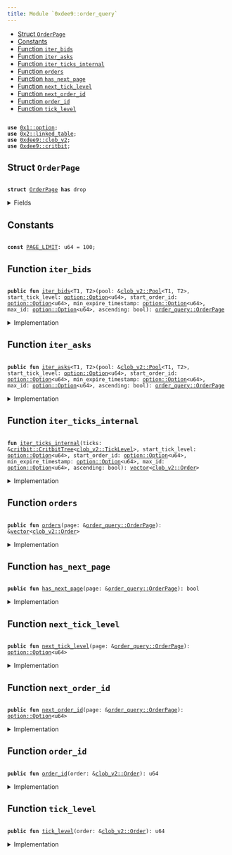 ```yaml
---
title: Module `0xdee9::order_query`
---
```




-  [Struct `OrderPage`](#0xdee9_order_query_OrderPage)
-  [Constants](#@Constants_0)
-  [Function `iter_bids`](#0xdee9_order_query_iter_bids)
-  [Function `iter_asks`](#0xdee9_order_query_iter_asks)
-  [Function `iter_ticks_internal`](#0xdee9_order_query_iter_ticks_internal)
-  [Function `orders`](#0xdee9_order_query_orders)
-  [Function `has_next_page`](#0xdee9_order_query_has_next_page)
-  [Function `next_tick_level`](#0xdee9_order_query_next_tick_level)
-  [Function `next_order_id`](#0xdee9_order_query_next_order_id)
-  [Function `order_id`](#0xdee9_order_query_order_id)
-  [Function `tick_level`](#0xdee9_order_query_tick_level)


<pre><code>
<b>use</b> <a href="../move-stdlib/option.md#0x1_option">0x1::option</a>;
<b>use</b> <a href="../iota-framework/linked_table.md#0x2_linked_table">0x2::linked_table</a>;
<b>use</b> <a href="clob_v2.md#0xdee9_clob_v2">0xdee9::clob_v2</a>;
<b>use</b> <a href="critbit.md#0xdee9_critbit">0xdee9::critbit</a>;
</code></pre>



<Link id="0xdee9_order_query_OrderPage"></Link>

## Struct `OrderPage`



<pre><code>
<b>struct</b> <a href="order_query.md#0xdee9_order_query_OrderPage">OrderPage</a> <b>has</b> drop
</code></pre>



<details>
<summary>Fields</summary>


<dl>
<dt>
<code>
orders: <a href="../move-stdlib/vector.md#0x1_vector">vector</a>&lt;<a href="clob_v2.md#0xdee9_clob_v2_Order">clob_v2::Order</a>&gt;</code>
</dt>
<dd>

</dd>
<dt>
<code>
has_next_page: bool</code>
</dt>
<dd>

</dd>
<dt>
<code>
next_tick_level: <a href="../move-stdlib/option.md#0x1_option_Option">option::Option</a>&lt;u64&gt;</code>
</dt>
<dd>

</dd>
<dt>
<code>
next_order_id: <a href="../move-stdlib/option.md#0x1_option_Option">option::Option</a>&lt;u64&gt;</code>
</dt>
<dd>

</dd>
</dl>


</details>

<Link id="@Constants_0"></Link>

## Constants


<Link id="0xdee9_order_query_PAGE_LIMIT"></Link>



<pre><code>
<b>const</b> <a href="order_query.md#0xdee9_order_query_PAGE_LIMIT">PAGE_LIMIT</a>: u64 = 100;
</code></pre>



<Link id="0xdee9_order_query_iter_bids"></Link>

## Function `iter_bids`



<pre><code>
<b>public</b> <b>fun</b> <a href="order_query.md#0xdee9_order_query_iter_bids">iter_bids</a>&lt;T1, T2&gt;(pool: &<a href="clob_v2.md#0xdee9_clob_v2_Pool">clob_v2::Pool</a>&lt;T1, T2&gt;, start_tick_level: <a href="../move-stdlib/option.md#0x1_option_Option">option::Option</a>&lt;u64&gt;, start_order_id: <a href="../move-stdlib/option.md#0x1_option_Option">option::Option</a>&lt;u64&gt;, min_expire_timestamp: <a href="../move-stdlib/option.md#0x1_option_Option">option::Option</a>&lt;u64&gt;, max_id: <a href="../move-stdlib/option.md#0x1_option_Option">option::Option</a>&lt;u64&gt;, ascending: bool): <a href="order_query.md#0xdee9_order_query_OrderPage">order_query::OrderPage</a>
</code></pre>



<details>
<summary>Implementation</summary>


<pre><code>
<b>public</b> <b>fun</b> <a href="order_query.md#0xdee9_order_query_iter_bids">iter_bids</a>&lt;T1, T2&gt;(
    pool: &Pool&lt;T1, T2&gt;,
    // tick level <b>to</b> start from
    start_tick_level: Option&lt;u64&gt;,
    // order id within that tick level <b>to</b> start from
    start_order_id: Option&lt;u64&gt;,
    // <b>if</b> provided, do not <b>include</b> orders <b>with</b> an expire timestamp less than the provided value (expired order),
    // value is in microseconds
    min_expire_timestamp: Option&lt;u64&gt;,
    // do not show orders <b>with</b> an ID larger than max_id--
    // i.e., orders added later than this one
    max_id: Option&lt;u64&gt;,
    // <b>if</b> <b>true</b>, the orders are returned in ascending tick level.
    ascending: bool,
): <a href="order_query.md#0xdee9_order_query_OrderPage">OrderPage</a> \{
    <b>let</b> bids = <a href="clob_v2.md#0xdee9_clob_v2_bids">clob_v2::bids</a>(pool);
    <b>let</b> <b>mut</b> orders = <a href="order_query.md#0xdee9_order_query_iter_ticks_internal">iter_ticks_internal</a>(
        bids,
        start_tick_level,
        start_order_id,
        min_expire_timestamp,
        max_id,
        ascending
    );
    <b>let</b> (orders, has_next_page, next_tick_level, next_order_id) = <b>if</b> (<a href="../move-stdlib/vector.md#0x1_vector_length">vector::length</a>(&orders) &gt; <a href="order_query.md#0xdee9_order_query_PAGE_LIMIT">PAGE_LIMIT</a>) \{
        <b>let</b> last_order = <a href="../move-stdlib/vector.md#0x1_vector_pop_back">vector::pop_back</a>(&<b>mut</b> orders);
        (orders, <b>true</b>, some(<a href="clob_v2.md#0xdee9_clob_v2_tick_level">clob_v2::tick_level</a>(&last_order)), some(<a href="clob_v2.md#0xdee9_clob_v2_order_id">clob_v2::order_id</a>(&last_order)))
    } <b>else</b> \{
        (orders, <b>false</b>, none(), none())
    };

    <a href="order_query.md#0xdee9_order_query_OrderPage">OrderPage</a> \{
        orders,
        has_next_page,
        next_tick_level,
        next_order_id
    }
}
</code></pre>



</details>

<Link id="0xdee9_order_query_iter_asks"></Link>

## Function `iter_asks`



<pre><code>
<b>public</b> <b>fun</b> <a href="order_query.md#0xdee9_order_query_iter_asks">iter_asks</a>&lt;T1, T2&gt;(pool: &<a href="clob_v2.md#0xdee9_clob_v2_Pool">clob_v2::Pool</a>&lt;T1, T2&gt;, start_tick_level: <a href="../move-stdlib/option.md#0x1_option_Option">option::Option</a>&lt;u64&gt;, start_order_id: <a href="../move-stdlib/option.md#0x1_option_Option">option::Option</a>&lt;u64&gt;, min_expire_timestamp: <a href="../move-stdlib/option.md#0x1_option_Option">option::Option</a>&lt;u64&gt;, max_id: <a href="../move-stdlib/option.md#0x1_option_Option">option::Option</a>&lt;u64&gt;, ascending: bool): <a href="order_query.md#0xdee9_order_query_OrderPage">order_query::OrderPage</a>
</code></pre>



<details>
<summary>Implementation</summary>


<pre><code>
<b>public</b> <b>fun</b> <a href="order_query.md#0xdee9_order_query_iter_asks">iter_asks</a>&lt;T1, T2&gt;(
    pool: &Pool&lt;T1, T2&gt;,
    // tick level <b>to</b> start from
    start_tick_level: Option&lt;u64&gt;,
    // order id within that tick level <b>to</b> start from
    start_order_id: Option&lt;u64&gt;,
    // <b>if</b> provided, do not <b>include</b> orders <b>with</b> an expire timestamp less than the provided value (expired order),
    // value is in microseconds
    min_expire_timestamp: Option&lt;u64&gt;,
    // do not show orders <b>with</b> an ID larger than max_id--
    // i.e., orders added later than this one
    max_id: Option&lt;u64&gt;,
    // <b>if</b> <b>true</b>, the orders are returned in ascending tick level.
    ascending: bool,
): <a href="order_query.md#0xdee9_order_query_OrderPage">OrderPage</a> \{
    <b>let</b> asks = <a href="clob_v2.md#0xdee9_clob_v2_asks">clob_v2::asks</a>(pool);
    <b>let</b> <b>mut</b> orders = <a href="order_query.md#0xdee9_order_query_iter_ticks_internal">iter_ticks_internal</a>(
        asks,
        start_tick_level,
        start_order_id,
        min_expire_timestamp,
        max_id,
        ascending
    );
    <b>let</b> (orders, has_next_page, next_tick_level, next_order_id) = <b>if</b> (<a href="../move-stdlib/vector.md#0x1_vector_length">vector::length</a>(&orders) &gt; <a href="order_query.md#0xdee9_order_query_PAGE_LIMIT">PAGE_LIMIT</a>) \{
        <b>let</b> last_order = <a href="../move-stdlib/vector.md#0x1_vector_pop_back">vector::pop_back</a>(&<b>mut</b> orders);
        (orders, <b>true</b>, some(<a href="clob_v2.md#0xdee9_clob_v2_tick_level">clob_v2::tick_level</a>(&last_order)), some(<a href="clob_v2.md#0xdee9_clob_v2_order_id">clob_v2::order_id</a>(&last_order)))
    } <b>else</b> \{
        (orders, <b>false</b>, none(), none())
    };

    <a href="order_query.md#0xdee9_order_query_OrderPage">OrderPage</a> \{
        orders,
        has_next_page,
        next_tick_level,
        next_order_id
    }
}
</code></pre>



</details>

<Link id="0xdee9_order_query_iter_ticks_internal"></Link>

## Function `iter_ticks_internal`



<pre><code>
<b>fun</b> <a href="order_query.md#0xdee9_order_query_iter_ticks_internal">iter_ticks_internal</a>(ticks: &<a href="critbit.md#0xdee9_critbit_CritbitTree">critbit::CritbitTree</a>&lt;<a href="clob_v2.md#0xdee9_clob_v2_TickLevel">clob_v2::TickLevel</a>&gt;, start_tick_level: <a href="../move-stdlib/option.md#0x1_option_Option">option::Option</a>&lt;u64&gt;, start_order_id: <a href="../move-stdlib/option.md#0x1_option_Option">option::Option</a>&lt;u64&gt;, min_expire_timestamp: <a href="../move-stdlib/option.md#0x1_option_Option">option::Option</a>&lt;u64&gt;, max_id: <a href="../move-stdlib/option.md#0x1_option_Option">option::Option</a>&lt;u64&gt;, ascending: bool): <a href="../move-stdlib/vector.md#0x1_vector">vector</a>&lt;<a href="clob_v2.md#0xdee9_clob_v2_Order">clob_v2::Order</a>&gt;
</code></pre>



<details>
<summary>Implementation</summary>


<pre><code>
<b>fun</b> <a href="order_query.md#0xdee9_order_query_iter_ticks_internal">iter_ticks_internal</a>(
    ticks: &CritbitTree&lt;TickLevel&gt;,
    // tick level <b>to</b> start from
    start_tick_level: Option&lt;u64&gt;,
    // order id within that tick level <b>to</b> start from
    <b>mut</b> start_order_id: Option&lt;u64&gt;,
    // <b>if</b> provided, do not <b>include</b> orders <b>with</b> an expire timestamp less than the provided value (expired order),
    // value is in microseconds
    min_expire_timestamp: Option&lt;u64&gt;,
    // do not show orders <b>with</b> an ID larger than max_id--
    // i.e., orders added later than this one
    max_id: Option&lt;u64&gt;,
    // <b>if</b> <b>true</b>, the orders are returned in ascending tick level.
    ascending: bool,
): <a href="../move-stdlib/vector.md#0x1_vector">vector</a>&lt;Order&gt; \{
    <b>let</b> <b>mut</b> tick_level_key = <b>if</b> (<a href="../move-stdlib/option.md#0x1_option_is_some">option::is_some</a>(&start_tick_level)) \{
        <a href="../move-stdlib/option.md#0x1_option_destroy_some">option::destroy_some</a>(start_tick_level)
    } <b>else</b> \{
        <b>let</b> (key, _) = <b>if</b> (ascending) \{
            <a href="critbit.md#0xdee9_critbit_min_leaf">critbit::min_leaf</a>(ticks)
        }<b>else</b> \{
            <a href="critbit.md#0xdee9_critbit_max_leaf">critbit::max_leaf</a>(ticks)
        };
        key
    };

    <b>let</b> <b>mut</b> orders = <a href="../move-stdlib/vector.md#0x1_vector">vector</a>[];

    <b>while</b> (tick_level_key != 0 && <a href="../move-stdlib/vector.md#0x1_vector_length">vector::length</a>(&orders) &lt; <a href="order_query.md#0xdee9_order_query_PAGE_LIMIT">PAGE_LIMIT</a> + 1) \{
        <b>let</b> tick_level = <a href="critbit.md#0xdee9_critbit_borrow_leaf_by_key">critbit::borrow_leaf_by_key</a>(ticks, tick_level_key);
        <b>let</b> open_orders = <a href="clob_v2.md#0xdee9_clob_v2_open_orders">clob_v2::open_orders</a>(tick_level);

        <b>let</b> <b>mut</b> next_order_key = <b>if</b> (<a href="../move-stdlib/option.md#0x1_option_is_some">option::is_some</a>(&start_order_id)) \{
            <b>let</b> key = <a href="../move-stdlib/option.md#0x1_option_destroy_some">option::destroy_some</a>(start_order_id);
            <b>if</b> (!<a href="../iota-framework/linked_table.md#0x2_linked_table_contains">linked_table::contains</a>(open_orders, key)) \{
                <b>let</b> (next_leaf, _) = <b>if</b> (ascending) \{
                    <a href="critbit.md#0xdee9_critbit_next_leaf">critbit::next_leaf</a>(ticks, tick_level_key)
                }<b>else</b> \{
                    <a href="critbit.md#0xdee9_critbit_previous_leaf">critbit::previous_leaf</a>(ticks, tick_level_key)
                };
                tick_level_key = next_leaf;
                <b>continue</b>
            };
            start_order_id = <a href="../move-stdlib/option.md#0x1_option_none">option::none</a>();
            some(key)
        }<b>else</b> \{
            *<a href="../iota-framework/linked_table.md#0x2_linked_table_front">linked_table::front</a>(open_orders)
        };

        <b>while</b> (<a href="../move-stdlib/option.md#0x1_option_is_some">option::is_some</a>(&next_order_key) && <a href="../move-stdlib/vector.md#0x1_vector_length">vector::length</a>(&orders) &lt; <a href="order_query.md#0xdee9_order_query_PAGE_LIMIT">PAGE_LIMIT</a> + 1) \{
            <b>let</b> key = <a href="../move-stdlib/option.md#0x1_option_destroy_some">option::destroy_some</a>(next_order_key);
            <b>let</b> order = <a href="../iota-framework/linked_table.md#0x2_linked_table_borrow">linked_table::borrow</a>(open_orders, key);

            // <b>if</b> the order id is greater than max_id, we end the iteration for this tick level.
            <b>if</b> (<a href="../move-stdlib/option.md#0x1_option_is_some">option::is_some</a>(&max_id) && key &gt; <a href="../move-stdlib/option.md#0x1_option_destroy_some">option::destroy_some</a>(max_id)) \{
                <b>break</b>
            };

            next_order_key = *<a href="../iota-framework/linked_table.md#0x2_linked_table_next">linked_table::next</a>(open_orders, key);

            // <b>if</b> expire timestamp is set, and <b>if</b> the order is expired, we skip it.
            <b>if</b> (<a href="../move-stdlib/option.md#0x1_option_is_none">option::is_none</a>(&min_expire_timestamp) ||
                <a href="clob_v2.md#0xdee9_clob_v2_expire_timestamp">clob_v2::expire_timestamp</a>(order) &gt; <a href="../move-stdlib/option.md#0x1_option_destroy_some">option::destroy_some</a>(min_expire_timestamp)) \{
                <a href="../move-stdlib/vector.md#0x1_vector_push_back">vector::push_back</a>(&<b>mut</b> orders, <a href="clob_v2.md#0xdee9_clob_v2_clone_order">clob_v2::clone_order</a>(order));
            };
        };
        <b>let</b> (next_leaf, _) = <b>if</b> (ascending) \{
            <a href="critbit.md#0xdee9_critbit_next_leaf">critbit::next_leaf</a>(ticks, tick_level_key)
        }<b>else</b> \{
            <a href="critbit.md#0xdee9_critbit_previous_leaf">critbit::previous_leaf</a>(ticks, tick_level_key)
        };
        tick_level_key = next_leaf;
    };
    orders
}
</code></pre>



</details>

<Link id="0xdee9_order_query_orders"></Link>

## Function `orders`



<pre><code>
<b>public</b> <b>fun</b> <a href="order_query.md#0xdee9_order_query_orders">orders</a>(page: &<a href="order_query.md#0xdee9_order_query_OrderPage">order_query::OrderPage</a>): &<a href="../move-stdlib/vector.md#0x1_vector">vector</a>&lt;<a href="clob_v2.md#0xdee9_clob_v2_Order">clob_v2::Order</a>&gt;
</code></pre>



<details>
<summary>Implementation</summary>


<pre><code>
<b>public</b> <b>fun</b> <a href="order_query.md#0xdee9_order_query_orders">orders</a>(page: &<a href="order_query.md#0xdee9_order_query_OrderPage">OrderPage</a>): &<a href="../move-stdlib/vector.md#0x1_vector">vector</a>&lt;Order&gt; \{
    &page.orders
}
</code></pre>



</details>

<Link id="0xdee9_order_query_has_next_page"></Link>

## Function `has_next_page`



<pre><code>
<b>public</b> <b>fun</b> <a href="order_query.md#0xdee9_order_query_has_next_page">has_next_page</a>(page: &<a href="order_query.md#0xdee9_order_query_OrderPage">order_query::OrderPage</a>): bool
</code></pre>



<details>
<summary>Implementation</summary>


<pre><code>
<b>public</b> <b>fun</b> <a href="order_query.md#0xdee9_order_query_has_next_page">has_next_page</a>(page: &<a href="order_query.md#0xdee9_order_query_OrderPage">OrderPage</a>): bool \{
    page.has_next_page
}
</code></pre>



</details>

<Link id="0xdee9_order_query_next_tick_level"></Link>

## Function `next_tick_level`



<pre><code>
<b>public</b> <b>fun</b> <a href="order_query.md#0xdee9_order_query_next_tick_level">next_tick_level</a>(page: &<a href="order_query.md#0xdee9_order_query_OrderPage">order_query::OrderPage</a>): <a href="../move-stdlib/option.md#0x1_option_Option">option::Option</a>&lt;u64&gt;
</code></pre>



<details>
<summary>Implementation</summary>


<pre><code>
<b>public</b> <b>fun</b> <a href="order_query.md#0xdee9_order_query_next_tick_level">next_tick_level</a>(page: &<a href="order_query.md#0xdee9_order_query_OrderPage">OrderPage</a>): Option&lt;u64&gt; \{
    page.next_tick_level
}
</code></pre>



</details>

<Link id="0xdee9_order_query_next_order_id"></Link>

## Function `next_order_id`



<pre><code>
<b>public</b> <b>fun</b> <a href="order_query.md#0xdee9_order_query_next_order_id">next_order_id</a>(page: &<a href="order_query.md#0xdee9_order_query_OrderPage">order_query::OrderPage</a>): <a href="../move-stdlib/option.md#0x1_option_Option">option::Option</a>&lt;u64&gt;
</code></pre>



<details>
<summary>Implementation</summary>


<pre><code>
<b>public</b> <b>fun</b> <a href="order_query.md#0xdee9_order_query_next_order_id">next_order_id</a>(page: &<a href="order_query.md#0xdee9_order_query_OrderPage">OrderPage</a>): Option&lt;u64&gt; \{
    page.next_order_id
}
</code></pre>



</details>

<Link id="0xdee9_order_query_order_id"></Link>

## Function `order_id`



<pre><code>
<b>public</b> <b>fun</b> <a href="order_query.md#0xdee9_order_query_order_id">order_id</a>(order: &<a href="clob_v2.md#0xdee9_clob_v2_Order">clob_v2::Order</a>): u64
</code></pre>



<details>
<summary>Implementation</summary>


<pre><code>
<b>public</b> <b>fun</b> <a href="order_query.md#0xdee9_order_query_order_id">order_id</a>(order: &Order): u64 \{
    <a href="clob_v2.md#0xdee9_clob_v2_order_id">clob_v2::order_id</a>(order)
}
</code></pre>



</details>

<Link id="0xdee9_order_query_tick_level"></Link>

## Function `tick_level`



<pre><code>
<b>public</b> <b>fun</b> <a href="order_query.md#0xdee9_order_query_tick_level">tick_level</a>(order: &<a href="clob_v2.md#0xdee9_clob_v2_Order">clob_v2::Order</a>): u64
</code></pre>



<details>
<summary>Implementation</summary>


<pre><code>
<b>public</b> <b>fun</b> <a href="order_query.md#0xdee9_order_query_tick_level">tick_level</a>(order: &Order): u64 \{
    <a href="clob_v2.md#0xdee9_clob_v2_tick_level">clob_v2::tick_level</a>(order)
}
</code></pre>



</details>
